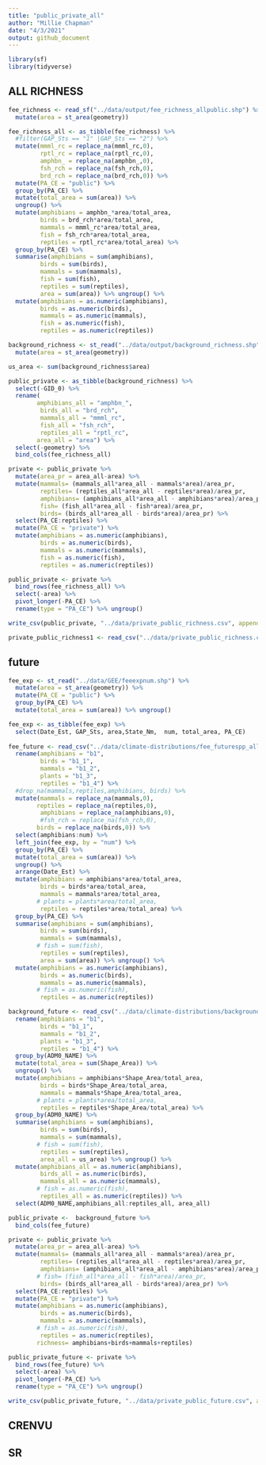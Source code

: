 ```yaml
---
title: "public_private_all"
author: "Millie Chapman"
date: "4/3/2021"
output: github_document
---
```


```r
library(sf)
library(tidyverse)
```

## ALL RICHNESS

```r
fee_richness <- read_sf("../data/output/fee_richness_allpublic.shp") %>%
  mutate(area = st_area(geometry))
```

```r
fee_richness_all <- as_tibble(fee_richness) %>%
  #filter(GAP_Sts == "1" |GAP_Sts == "2") %>%
  mutate(mmml_rc = replace_na(mmml_rc,0),
         rptl_rc = replace_na(rptl_rc,0),
         amphbn_ = replace_na(amphbn_,0),
         fsh_rch = replace_na(fsh_rch,0),
         brd_rch = replace_na(brd_rch,0)) %>%
  mutate(PA_CE = "public") %>%
  group_by(PA_CE) %>%
  mutate(total_area = sum(area)) %>%
  ungroup() %>%
  mutate(amphibians = amphbn_*area/total_area,
         birds = brd_rch*area/total_area,
         mammals = mmml_rc*area/total_area,
         fish = fsh_rch*area/total_area,
         reptiles = rptl_rc*area/total_area) %>%
  group_by(PA_CE) %>%
  summarise(amphibians = sum(amphibians),
         birds = sum(birds),
         mammals = sum(mammals),
         fish = sum(fish),
         reptiles = sum(reptiles),
         area = sum(area)) %>% ungroup() %>%
  mutate(amphibians = as.numeric(amphibians),
         birds = as.numeric(birds),
         mammals = as.numeric(mammals),
         fish = as.numeric(fish),
         reptiles = as.numeric(reptiles))
```

```r
background_richness <- st_read("../data/output/background_richness.shp") %>%
  mutate(area = st_area(geometry))
```

```r
us_area <- sum(background_richness$area)
```

```r
public_private <- as_tibble(background_richness) %>%
  select(-GID_0) %>%
  rename(
        amphibians_all = "amphbn_",
         birds_all = "brd_rch",
         mammals_all = "mmml_rc",
         fish_all = "fsh_rch",
         reptiles_all = "rptl_rc",
        area_all = "area") %>%
  select(-geometry) %>%
  bind_cols(fee_richness_all)
```

```r
private <- public_private %>%
  mutate(area_pr = area_all-area) %>%
  mutate(mammals= (mammals_all*area_all - mammals*area)/area_pr,
         reptiles= (reptiles_all*area_all - reptiles*area)/area_pr,
         amphibians= (amphibians_all*area_all - amphibians*area)/area_pr,
         fish= (fish_all*area_all - fish*area)/area_pr,
         birds= (birds_all*area_all - birds*area)/area_pr) %>%
  select(PA_CE:reptiles) %>%
  mutate(PA_CE = "private") %>%
  mutate(amphibians = as.numeric(amphibians),
         birds = as.numeric(birds),
         mammals = as.numeric(mammals),
         fish = as.numeric(fish),
         reptiles = as.numeric(reptiles))
```

```r
public_private <- private %>%
  bind_rows(fee_richness_all) %>%
  select(-area) %>%
  pivot_longer(-PA_CE) %>%
  rename(type = "PA_CE") %>% ungroup()
```

```r
write_csv(public_private, "../data/private_public_richness.csv", append = FALSE)
```

```r
private_public_richness1 <- read_csv("../data/private_public_richness.csv") 
```

## future

```r
fee_exp <- st_read("../data/GEE/feeexpnum.shp") %>%
  mutate(area = st_area(geometry)) %>%
  mutate(PA_CE = "public") %>%
  group_by(PA_CE) %>%
  mutate(total_area = sum(area)) %>% ungroup()

fee_exp <- as_tibble(fee_exp) %>%
  select(Date_Est, GAP_Sts, area,State_Nm,  num, total_area, PA_CE) 
  
fee_future <- read_csv("../data/climate-distributions/fee_futurespp_all_numbered.csv") %>%
  rename(amphibians = "b1",
         birds = "b1_1",
         mammals = "b1_2",
         plants = "b1_3",
         reptiles = "b1_4") %>%
  #drop_na(mammals,reptiles,amphibians, birds) %>%
  mutate(mammals = replace_na(mammals,0),
        reptiles = replace_na(reptiles,0),
         amphibians = replace_na(amphibians,0),
         #fsh_rch = replace_na(fsh_rch,0),
        birds = replace_na(birds,0)) %>%
  select(amphibians:num) %>%
  left_join(fee_exp, by = "num") %>%
  group_by(PA_CE) %>%
  mutate(total_area = sum(area)) %>%
  ungroup() %>%
  arrange(Date_Est) %>%
  mutate(amphibians = amphibians*area/total_area,
         birds = birds*area/total_area,
         mammals = mammals*area/total_area,
        # plants = plants*area/total_area,
         reptiles = reptiles*area/total_area) %>%
  group_by(PA_CE) %>%
  summarise(amphibians = sum(amphibians),
         birds = sum(birds),
         mammals = sum(mammals),
        # fish = sum(fish),
         reptiles = sum(reptiles),
         area = sum(area)) %>% ungroup() %>%
  mutate(amphibians = as.numeric(amphibians),
         birds = as.numeric(birds),
         mammals = as.numeric(mammals),
        # fish = as.numeric(fish),
         reptiles = as.numeric(reptiles))
```

```r
background_future <- read_csv("../data/climate-distributions/background_futurespp_all.csv") %>%
  rename(amphibians = "b1",
         birds = "b1_1",
         mammals = "b1_2",
         plants = "b1_3",
         reptiles = "b1_4") %>%
  group_by(ADM0_NAME) %>%
  mutate(total_area = sum(Shape_Area)) %>%
  ungroup() %>%
  mutate(amphibians = amphibians*Shape_Area/total_area,
         birds = birds*Shape_Area/total_area,
         mammals = mammals*Shape_Area/total_area,
        # plants = plants*area/total_area,
         reptiles = reptiles*Shape_Area/total_area) %>%
  group_by(ADM0_NAME) %>%
  summarise(amphibians = sum(amphibians),
         birds = sum(birds),
         mammals = sum(mammals),
        # fish = sum(fish),
         reptiles = sum(reptiles),
         area_all = us_area) %>% ungroup() %>%
  mutate(amphibians_all = as.numeric(amphibians),
         birds_all = as.numeric(birds),
         mammals_all = as.numeric(mammals),
        # fish = as.numeric(fish),
         reptiles_all = as.numeric(reptiles)) %>%
  select(ADM0_NAME,amphibians_all:reptiles_all, area_all)
```


```r
public_private <-  background_future %>%
  bind_cols(fee_future)
```

```r
private <- public_private %>%
  mutate(area_pr = area_all-area) %>%
  mutate(mammals= (mammals_all*area_all - mammals*area)/area_pr,
         reptiles= (reptiles_all*area_all - reptiles*area)/area_pr,
         amphibians= (amphibians_all*area_all - amphibians*area)/area_pr,
        # fish= (fish_all*area_all - fish*area)/area_pr,
         birds= (birds_all*area_all - birds*area)/area_pr) %>%
  select(PA_CE:reptiles) %>%
  mutate(PA_CE = "private") %>%
  mutate(amphibians = as.numeric(amphibians),
         birds = as.numeric(birds),
         mammals = as.numeric(mammals),
        # fish = as.numeric(fish),
         reptiles = as.numeric(reptiles),
        richness= amphibians+birds+mammals+reptiles)
```

```r
public_private_future <- private %>%
  bind_rows(fee_future) %>%
  select(-area) %>%
  pivot_longer(-PA_CE) %>%
  rename(type = "PA_CE") %>% ungroup()
```

```r
write_csv(public_private_future, "../data/private_public_future.csv", append = FALSE)
```

## CRENVU


## SR
